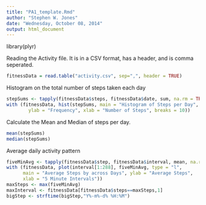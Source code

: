 ```yaml
---
title: "PA1_template.Rmd"
author: "Stephen W. Jones"
date: "Wednesday, October 08, 2014"
output: html_document
---
```


library(plyr)

Reading the Activity file.  It is in a CSV format, has a header, and is comma seperated.
```r
fitnessData = read.table("activity.csv", sep=",", header = TRUE)
```

Histogram on the total number of steps taken each day
```r
stepSums <- tapply(fitnessData$steps, fitnessData$date, sum, na.rm = TRUE)
with (fitnessData, hist(stepSums, main = "Histogram of Steps per Day",
        ylab = "Frequency", xlab = "Number of Steps", breaks = 10))
```

Calculate the Mean and Median of steps per day.
```r
mean(stepSums)
median(stepSums)
```

Average daily activity pattern

```r
fiveMinAvg <- tapply(fitnessData$step, fitnessData$interval, mean, na.rm = TRUE)
with (fitnessData, plot(interval[1:288], fiveMinAvg, type = "l",
      main = "Average Steps by across Days", ylab = "Average Steps",
      xlab = "5 Minute Intervals"))
maxSteps <- max(fiveMinAvg)
maxInterval <- fitnessData[fitnessData$steps==maxSteps,1]
bigStep <- strftime(bigStep,"Y%-m%-d% %H:%M")
```







